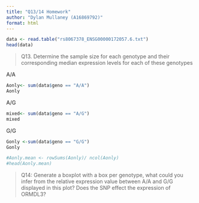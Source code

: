 ```yaml
---
title: "Q13/14 Homework"
author: "Dylan Mullaney (A16869792)"
format: html
---
```


```r

data <- read.table("rs8067378_ENSG00000172057.6.txt")
head(data)
```

> Q13. Determine the sample size for each genotype and their corresponding median expression levels for each of these genotypes

A/A
```r
Aonly<- sum(data$geno == "A/A")
Aonly
```

A/G
```r
mixed<- sum(data$geno == "A/G")
mixed
```

G/G
```r
Gonly <-sum(data$geno == "G/G")
Gonly
```

```r
#Aonly.mean <- rowSums(Aonly)/ ncol(Aonly)
#head(Aonly.mean)
```








> Q14: Generate a boxplot with a box per genotype, what could you infer from the relative expression value between A/A and G/G displayed in this plot? Does the SNP effect the expression of ORMDL3?




